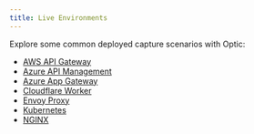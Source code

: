 ```yaml
---
title: Live Environments
---
```


<Beta />

Explore some common deployed capture scenarios with Optic:

- [AWS API Gateway](/reference/real-environments/aws-api-gateway)
- [Azure API Management](/reference/real-environments/azure-api-management)
- [Azure App Gateway](/reference/real-environments/azure-app-gateway)
- [Cloudflare Worker](/reference/real-environments/cloudflare-worker)
- [Envoy Proxy](/reference/real-environments/envoy-proxy)
- [Kubernetes](/reference/real-environments/kubernetes)
- [NGINX](/reference/real-environments/nginx)